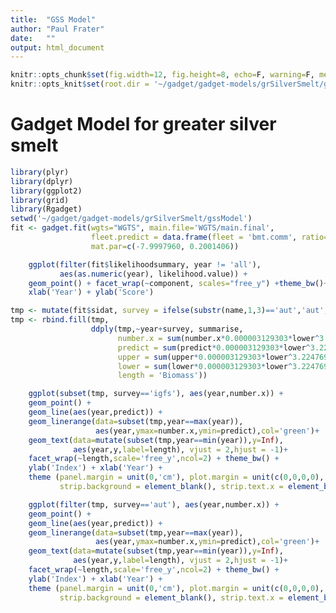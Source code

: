```yaml
---
title:  "GSS Model"
author: "Paul Frater"
date:   ""
output: html_document
---
```

```r
knitr::opts_chunk$set(fig.width=12, fig.height=8, echo=F, warning=F, message=F)
knitr::opts_knit$set(root.dir = '~/gadget/gadget-models/grSilverSmelt/gssModel')
```

# Gadget Model for greater silver smelt

```r
library(plyr)
library(dplyr)
library(ggplot2)
library(grid)
library(Rgadget)
setwd('~/gadget/gadget-models/grSilverSmelt/gssModel')
fit <- gadget.fit(wgts="WGTS", main.file='WGTS/main.final',
                  fleet.predict = data.frame(fleet = 'bmt.comm', ratio=1),
                  mat.par=c(-7.9997960, 0.2001406))
```

<!-- Add specific results/figures you want presented here-->

```r
    ggplot(filter(fit$likelihoodsummary, year != 'all'),
           aes(as.numeric(year), likelihood.value)) +
    geom_point() + facet_wrap(~component, scales="free_y") +theme_bw()+
    xlab('Year') + ylab('Score')
```

```r
tmp <- mutate(fit$sidat, survey = ifelse(substr(name,1,3)=='aut','aut', 'igfs'))
tmp <- rbind.fill(tmp,
                  ddply(tmp,~year+survey, summarise,
                        number.x = sum(number.x*0.000003129303*lower^3.224769 ),
                        predict = sum(predict*0.000003129303*lower^3.224769 ),
                        upper = sum(upper*0.000003129303*lower^3.224769 ),
                        lower = sum(lower*0.000003129303*lower^3.224769 ),
                        length = 'Biomass'))
```

```r
    ggplot(subset(tmp, survey=='igfs'), aes(year,number.x)) +
    geom_point() +
    geom_line(aes(year,predict)) +
    geom_linerange(data=subset(tmp,year==max(year)),
                   aes(year,ymax=number.x,ymin=predict),col='green')+
    geom_text(data=mutate(subset(tmp,year==min(year)),y=Inf),
              aes(year,y,label=length), vjust = 2,hjust = -1)+
    facet_wrap(~length,scale='free_y',ncol=2) + theme_bw() +
    ylab('Index') + xlab('Year') +
    theme (panel.margin = unit(0,'cm'), plot.margin = unit(c(0,0,0,0),'cm'),
           strip.background = element_blank(), strip.text.x = element_blank())

    ggplot(filter(tmp, survey=='aut'), aes(year,number.x)) +
    geom_point() +
    geom_line(aes(year,predict)) +
    geom_linerange(data=subset(tmp,year==max(year)),
                   aes(year,ymax=number.x,ymin=predict),col='green')+
    geom_text(data=mutate(subset(tmp,year==min(year)),y=Inf),
              aes(year,y,label=length), vjust = 2,hjust = -1)+
    facet_wrap(~length,scale='free_y',ncol=2) + theme_bw() +
    ylab('Index') + xlab('Year') +
    theme (panel.margin = unit(0,'cm'), plot.margin = unit(c(0,0,0,0),'cm'),
           strip.background = element_blank(), strip.text.x = element_blank())
```

``` r

```

``` r

```

``` r

```

``` r

```

``` r

```

``` r

```

``` r

```

``` r

```

``` r

```

``` r

```

``` r

```

``` r

```

``` r

```


